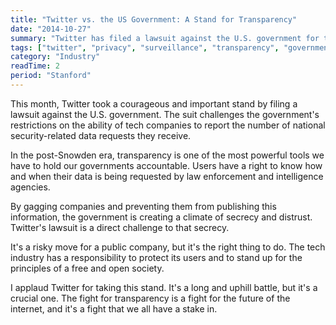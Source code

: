 ```yaml
---
title: "Twitter vs. the US Government: A Stand for Transparency"
date: "2014-10-27"
summary: "Twitter has filed a lawsuit against the U.S. government for the right to publish its full transparency report. It's a bold and important move, and a necessary step in the ongoing fight for transparency and against government surveillance."
tags: ["twitter", "privacy", "surveillance", "transparency", "government", "policy"]
category: "Industry"
readTime: 2
period: "Stanford"
---
```


This month, Twitter took a courageous and important stand by filing a lawsuit against the U.S. government. The suit challenges the government's restrictions on the ability of tech companies to report the number of national security-related data requests they receive.

In the post-Snowden era, transparency is one of the most powerful tools we have to hold our governments accountable. Users have a right to know how and when their data is being requested by law enforcement and intelligence agencies.

By gagging companies and preventing them from publishing this information, the government is creating a climate of secrecy and distrust. Twitter's lawsuit is a direct challenge to that secrecy.

It's a risky move for a public company, but it's the right thing to do. The tech industry has a responsibility to protect its users and to stand up for the principles of a free and open society.

I applaud Twitter for taking this stand. It's a long and uphill battle, but it's a crucial one. The fight for transparency is a fight for the future of the internet, and it's a fight that we all have a stake in.

